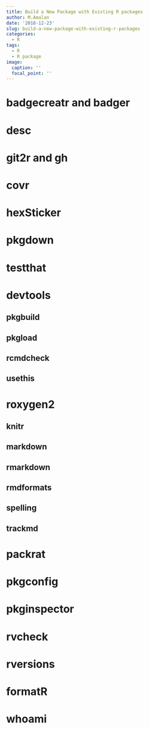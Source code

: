 ```yaml
---
title: Build a New Package with Existing R packages
author: M.Amalan
date: '2018-12-23'
slug: build-a-new-package-with-existing-r-packages
categories:
  - R
tags:
  - R
  - R package
image:
  caption: ''
  focal_point: ''
---
```


# badgecreatr and badger

[](https://cran.r-project.org/package=badgecreatr)
[](https://cran.r-project.org/package=badger)

# desc 

[](https://cran.r-project.org/package=desc)

# git2r and gh

[](https://cran.r-project.org/package=git2r)
[](https://cran.r-project.org/package=gh)

# covr

[](https://cran.r-project.org/package=covr)

# hexSticker

[](https://cran.r-project.org/package=hexSticker)

# pkgdown

[](https://cran.r-project.org/package=pkgdown)

# testthat

[](https://cran.r-project.org/package=testthat)

# devtools

[](https://cran.r-project.org/package=devtools)

## pkgbuild

[](https://cran.r-project.org/package=pkgbuild)

## pkgload

[](https://cran.r-project.org/package=pkgload)

## rcmdcheck 

[](https://cran.r-project.org/package=rcmdcheck)

## usethis

[](https://cran.r-project.org/package=usethis)

# roxygen2

[](https://cran.r-project.org/package=roxygen2)

## knitr 

[](https://cran.r-project.org/package=knitr)

## markdown

[](https://cran.r-project.org/package=markdown)

## rmarkdown

[](https://cran.r-project.org/package=rmarkdown)

## rmdformats

[](https://cran.r-project.org/package=rmdformats)

## spelling

[](https://cran.r-project.org/package=spelling)

## trackmd

[](https://github.com/ropenscilabs/trackmd)

# packrat

[](https://cran.r-project.org/package=packrat)

# pkgconfig

[](https://cran.r-project.org/package=pkgconfig)

# pkginspector

[](https://github.com/ropenscilabs/pkginspector)

# rvcheck

[](https://cran.r-project.org/package=rvcheck)

# rversions

[](https://cran.r-project.org/package=rversions)

# formatR

[](https://cran.r-project.org/package=formatR)

# whoami

[](https://cran.r-project.org/package=whoami)